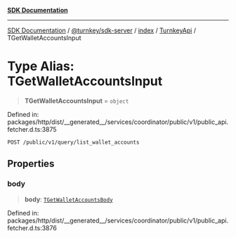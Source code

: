 [**SDK Documentation**](../../../../../../README.mdx)

***

[SDK Documentation](../../../../../../packages.mdx) / [@turnkey/sdk-server](../../../../README.mdx) / [index](../../../README.mdx) / [TurnkeyApi](../README.mdx) / TGetWalletAccountsInput

# Type Alias: TGetWalletAccountsInput

> **TGetWalletAccountsInput** = `object`

Defined in: packages/http/dist/\_\_generated\_\_/services/coordinator/public/v1/public\_api.fetcher.d.ts:3875

`POST /public/v1/query/list_wallet_accounts`

## Properties

### body

> **body**: [`TGetWalletAccountsBody`](TGetWalletAccountsBody.mdx)

Defined in: packages/http/dist/\_\_generated\_\_/services/coordinator/public/v1/public\_api.fetcher.d.ts:3876
